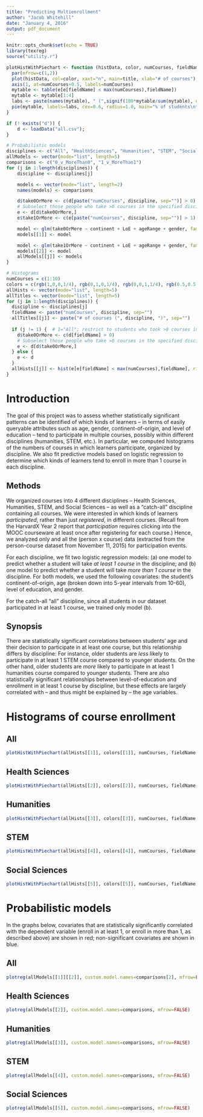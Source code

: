 ```yaml
---
title: "Predicting Multienrollment"
author: "Jacob Whitehill"
date: "January 4, 2016"
output: pdf_document
---
```


```r
knitr::opts_chunk$set(echo = TRUE)
library(texreg)
source("utility.r")

plotHistWithPiechart <- function (histData, color, numCourses, fieldName, title, e) {
  par(mfrow=c(1,2))
  plot(histData, col=color, xaxt="n", main=title, xlab="# of courses")
  axis(1, at=numCourses+0.5, labels=numCourses)
  mytable <- table(e[e[fieldName] < max(numCourses),fieldName])
  mytable <- mytable[1:4]
  labs <- paste(names(mytable), " (",signif(100*mytable/sum(mytable), digits=2),"%)", sep="")
  pie(mytable, labels=labs, cex=0.6, radius=1.0, main="% of students\ntaking multiple courses")
}

if (! exists("d")) {
	d <- loadData("all.csv");
}

# Probabilistic models
disciplines <- c("All", "HealthSciences", "Humanities", "STEM", "SocialSciences")
allModels <- vector(mode="list", length=5)
comparisons <- c("0_v_MoreThan0", "1_v_MoreThan1")
for (j in 1:length(disciplines)) {
	discipline <- disciplines[j]

	models <- vector(mode="list", length=2)
	names(models) <- comparisons

	d$take0OrMore <- c(d[paste("numCourses", discipline, sep="")] > 0)
	# Subselect those people who take >0 courses in the specified discipline
	e <- d[d$take0OrMore,]
	e$take1OrMore <- c(e[paste("numCourses", discipline, sep="")] > 1)

	model <- glm(take0OrMore ~ continent + LoE + ageRange + gender, family = "binomial", data = d)
	models[[1]] <- model

	model <- glm(take1OrMore ~ continent + LoE + ageRange + gender, family = "binomial", data = e)
	models[[2]] <- model
	allModels[[j]] <- models
}

# Histograms
numCourses = c(1:10)
colors = c(rgb(1,0,0,1/4), rgb(0,1,0,1/4), rgb(0,0,1,1/4), rgb(0.5,0.5,0,1/4), rgb(0.5,0,0.5,1/4))
allHists <- vector(mode="list", length=5)
allTitles <- vector(mode="list", length=5)
for (j in 1:length(disciplines)) {
  discipline <- disciplines[j]
  fieldName <- paste("numCourses", discipline, sep="")
  allTitles[[j]] <- paste("# of courses (", discipline, ")", sep="")
  
  if (j != 1) {  # 1="All"; restrict to students who took >0 courses in this discipline
    d$take0OrMore <- c(d[fieldName] > 0)
    # Subselect those people who take >0 courses in the specified discipline
    e <- d[d$take0OrMore,]
  } else {
    e <- d
  }
  allHists[[j]] <- hist(e[e[fieldName] < max(numCourses),fieldName], right=FALSE, breaks=numCourses, plot=FALSE)
}
```

Introduction
============
The goal of this project was to assess whether statistically significant patterns can be identified of which kinds of learners -- in terms of easily queryable attributes such as age, gender, continent-of-origin, and level of education -- tend to participate in multiple courses, possibly within different disciplines (humanities, STEM, etc.). In particular, we computed histograms of the numbers of courses in which learners participate, organized by discipline. We also fit predictive models based on logistic regression to determine which kinds of learners tend to enroll in more than 1 course in each discipline.

## Methods
We organized courses into 4 different disciplines -- Health Sciences, Humanities, STEM, and Social Sciences -- as well as a "catch-all" discipline containing all courses. We were interested in which kinds of learners *participated*, rather than just *registered*, in different courses. (Recall from the HarvardX Year 2 report that *participation* requires clicking into the MOOC courseware at least once after registering for each course.) Hence, we analyzed only and all the (person x course) data (extracted from the person-course dataset from November 11, 2015) for participation events.

For each discipline, we fit two logistic regression models: (a) one model to predict whether a student will take *at least 1 course* in the discipline; and (b) one model to predict whether a student will take *more than 1 course* in the discipline. For both models, we used the following covariates: the student's continent-of-origin, age (broken down into 5-year intervals from 10-60), level of education, and gender.

For the catch-all "all" discipline, since all students in our dataset participated in at least 1 course, we trained only model (b).

## Synopsis
There are statistically significant correlations between students' age and their decision to participate in at least one course, but this relationship differs by discipline: For instance, older students are *less* likely to participate in at least 1 STEM course compared to younger students. On the other hand, older students are *more* likely to participate in at least 1 humanities course compared to younger students. There are also statistically significant relationships between level-of-education and enrollment in at least 1 course by discipline, but these effects are largely correlated with -- and thus might be explained by -- the age variables.

Histograms of course enrollment
===============================
## All
```r

plotHistWithPiechart(allHists[[1]], colors[[1]], numCourses, fieldName, allTitles[[1]], e)
```

## Health Sciences
```r
plotHistWithPiechart(allHists[[2]], colors[[2]], numCourses, fieldName, allTitles[[2]], e)
```

## Humanities
```r
plotHistWithPiechart(allHists[[3]], colors[[3]], numCourses, fieldName, allTitles[[3]], e)
```

## STEM
```r
plotHistWithPiechart(allHists[[4]], colors[[4]], numCourses, fieldName, allTitles[[4]], e)
```

## Social Sciences
```r
plotHistWithPiechart(allHists[[5]], colors[[5]], numCourses, fieldName, allTitles[[5]], e)
```

Probabilistic models
====================
In the graphs below, covariates that are statistically significantly correlated with the dependent variable (enroll in at least 1, or enroll in more than 1, as described above) are shown in red; non-significant covariates are shown in blue.

## All
```r
plotreg(allModels[[1]][[2]], custom.model.names=comparisons[2], mfrow=FALSE)
```

## Health Sciences
```r
plotreg(allModels[[2]], custom.model.names=comparisons, mfrow=FALSE)
```

## Humanities
```r
plotreg(allModels[[3]], custom.model.names=comparisons, mfrow=FALSE)
```

## STEM
```r
plotreg(allModels[[4]], custom.model.names=comparisons, mfrow=FALSE)
```

## Social Sciences
```r
plotreg(allModels[[5]], custom.model.names=comparisons, mfrow=FALSE)
```